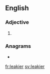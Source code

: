 ==English==

===Adjective===
{{head|en|adjective comparative form}}

# {{en-comparative of|leaky}}

===Anagrams===
* {{l|en|earlike}}

[[fr:leakier]]
[[sv:leakier]]
